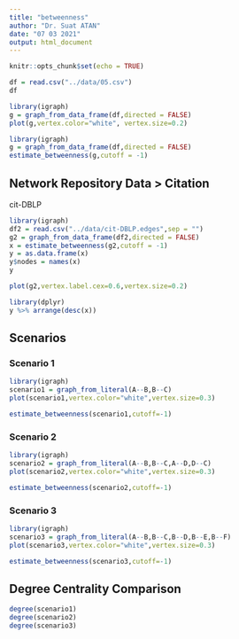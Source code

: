 ```yaml
---
title: "betweenness"
author: "Dr. Suat ATAN"
date: "07 03 2021"
output: html_document
---
```


```r
knitr::opts_chunk$set(echo = TRUE)
```

```r
df = read.csv("../data/05.csv")
df
```

```r
library(igraph)
g = graph_from_data_frame(df,directed = FALSE)
plot(g,vertex.color="white", vertex.size=0.2)
```
```r
library(igraph)
g = graph_from_data_frame(df,directed = FALSE)
estimate_betweenness(g,cutoff = -1)
```
## Network Repository Data > Citation

cit-DBLP

```r
library(igraph)
df2 = read.csv("../data/cit-DBLP.edges",sep = "")
g2 = graph_from_data_frame(df2,directed = FALSE)
x = estimate_betweenness(g2,cutoff = -1)
y = as.data.frame(x)
y$nodes = names(x)
y
```

```r
plot(g2,vertex.label.cex=0.6,vertex.size=0.2)
```


```r
library(dplyr)
y %>% arrange(desc(x))
```

## Scenarios

### Scenario 1

```r
library(igraph)
scenario1 = graph_from_literal(A--B,B--C)
plot(scenario1,vertex.color="white",vertex.size=0.3)
```
```r
estimate_betweenness(scenario1,cutoff=-1)
```



### Scenario 2

```r
library(igraph)
scenario2 = graph_from_literal(A--B,B--C,A--D,D--C)
plot(scenario2,vertex.color="white",vertex.size=0.3)
```
```r
estimate_betweenness(scenario2,cutoff=-1)
```

### Scenario 3

```r
library(igraph)
scenario3 = graph_from_literal(A--B,B--C,B--D,B--E,B--F)
plot(scenario3,vertex.color="white",vertex.size=0.3)
```
```r
estimate_betweenness(scenario3,cutoff=-1)
```

## Degree Centrality Comparison

```r
degree(scenario1)
degree(scenario2)
degree(scenario3)
```

